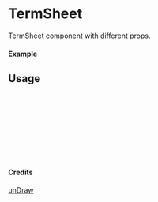 
<Meta of={TermSheet} title="unDraw/TermSheet" />

# TermSheet

TermSheet component with different props.

#### Example

<Canvas of={TermSheet.Primary} />

## Usage

```ts
import { TermSheet } from "yadl-ui";

const Example = () => {
  return (
      <TermSheet />
  );
};

export default Example;
```

#### Credits
[unDraw](https://undraw.co/illustrations)
